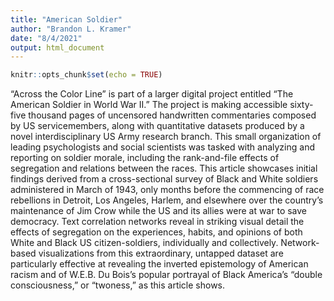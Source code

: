 ```yaml
---
title: "American Soldier"
author: "Brandon L. Kramer"
date: "8/4/2021"
output: html_document
---
```


```r
knitr::opts_chunk$set(echo = TRUE)
```

“Across the Color Line” is part of a larger digital project entitled “The American Soldier in World War II.” The project is making accessible sixty-five thousand pages of uncensored handwritten commentaries composed by US servicemembers, along with quantitative datasets produced by a novel interdisciplinary US Army research branch. This small organization of leading psychologists and social scientists was tasked with analyzing and reporting on soldier morale, including the rank-and-file effects of segregation and relations between the races. This article showcases initial findings derived from a cross-sectional survey of Black and White soldiers administered in March of 1943, only months before the commencing of race rebellions in Detroit, Los Angeles, Harlem, and elsewhere over the country’s maintenance of Jim Crow while the US and its allies were at war to save democracy. Text correlation networks reveal in striking visual detail the effects of segregation on the experiences, habits, and opinions of both White and Black US citizen-soldiers, individually and collectively. Network-based visualizations from this extraordinary, untapped dataset are particularly effective at revealing the inverted epistemology of American racism and of W.E.B. Du Bois’s popular portrayal of Black America’s “double consciousness,” or “twoness,” as this article shows.

